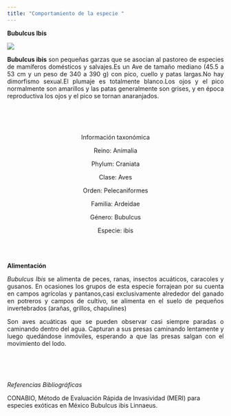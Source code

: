 ---
title: "Comportamiento de la especie "
---


**Bubulcus Ibis**

![](C:/Users/Memo10/Desktop/coris/coris_aves/imagen_coris/garza.jpg)



<p align="justify">
**Bubulcus ibis** son pequeñas garzas que se asocian al pastoreo de especies de
mamíferos domésticos y salvajes.Es un Ave de tamaño mediano (45.5 a 53 cm y un peso de 340 a 390 g) con pico, cuello y patas largas.No hay dimorfismo sexual.El plumaje es totalmente blanco.Los ojos y el pico normalmente son amarillos y las patas generalmente son grises, y en época reproductiva los ojos y el pico se tornan anaranjados.
</p>
\
\
\

<p align="center">Información taxonómica</p>
<p align="center">Reino: Animalia</p>
<p align="center">Phylum: Craniata</p>
<p align="center">Clase: Aves</p>
<p align="center">Orden: Pelecaniformes</p>
<p align="center">Familia: Ardeidae</p>
<p align="center">Género: Bubulcus</p>
<p align="center">Especie: ibis</p>
\
\
\
**Alimentación** 
\
<p align="justify">
*Bubulcus Ibis* se alimenta de peces, ranas, insectos acuáticos, caracoles y gusanos. En ocasiones los grupos de esta especie forrajean por su cuenta en campos agrícolas y pantanos,casi exclusivamente alrededor del ganado en potreros y campos de cultivo, se alimenta en el suelo de pequeños invertebrados (arañas, grillos, chapulines)
</p>
<p align="justify">
Son aves acuáticas que se pueden observar casi siempre paradas o caminando dentro del agua. Capturan a sus presas caminando lentamente y luego quedándose inmóviles, esperando a que las presas salgan con el movimiento del lodo.
</p>
\
\
\



*Referencias Bibliográficas * 

CONABIO, Método de Evaluación Rápida de Invasividad (MERI) para especies exóticas en México Bubulcus ibis Linnaeus.
\
